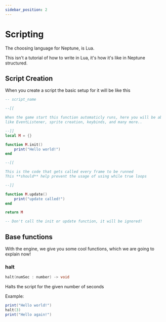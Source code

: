 ```yaml
---
sidebar_position: 2
---
```



# Scripting

The choosing language for Neptune, is Lua.

This isn't a tutorial of how to write in Lua, it's how it's like in Neptune structured.

## Script Creation
<DeprecatedBadge customMessage="Currently not added. Subject to change!">
</DeprecatedBadge>

When you create a script the basic setup for it will be like this

```lua
-- script_name

--[[

When the game start this function automaticly runs, here you will be able to run setup stuff,
like EventListener, sprite creation, keybinds, and many more..

--]]
local M = {}

function M.init()
    print("Hello world!")
end

--[[

This is the code that gets called every frame to be runned
This **should** help prevent the usage of using while true loops

--]]

function M.update()
    print("update called!")
end

return M

-- Don't call the init or update function, it will be ignored!

```

## Base functions
With the engine, we give you some cool functions, which we are going to explain now!

### halt
```cpp
halt(numSec : number) -> void
```

Halts the script for the given number of seconds

Example:
```lua
print("Hello world!")
halt(3)
print("Hello again!")
``` 